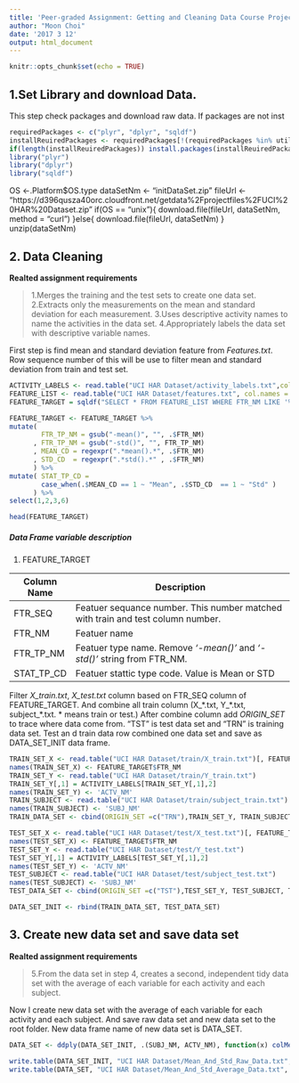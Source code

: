 ```yaml
---
title: 'Peer-graded Assignment: Getting and Cleaning Data Course Project Week4'
author: "Moon Choi"
date: '2017 3 12'
output: html_document
---
```


```r
knitr::opts_chunk$set(echo = TRUE)
```

## 1.Set Library and download Data.

This step check packages and download raw data.
If packages are not inst
```r
requiredPackages <- c("plyr", "dplyr", "sqldf")
installReuiredPackages <- requiredPackages[!(requiredPackages %in% utils::installed.packages()[,"Package"])]
if(length(installReuiredPackages)) install.packages(installReuiredPackages, repos = "http://cran.us.r-project.org")
library("plyr")
library("dplyr")
library("sqldf")

```


OS <-.Platform$OS.type
dataSetNm <- "initDataSet.zip"
fileUrl <- "https://d396qusza40orc.cloudfront.net/getdata%2Fprojectfiles%2FUCI%20HAR%20Dataset.zip"
if(OS == "unix"){
  download.file(fileUrl, dataSetNm, method = "curl")
}else{
  download.file(fileUrl, dataSetNm)
}
unzip(dataSetNm)

## 2. Data Cleaning
**Realted assignment requirements**

>1.Merges the training and the test sets to create one data set.
>2.Extracts only the measurements on the mean and standard deviation for each measurement.
>3.Uses descriptive activity names to name the activities in the data set.
>4.Appropriately labels the data set with descriptive variable names. 

First step is find mean and standard deviation feature from *Features.txt*. Row sequence number of this will be use to filter mean and standard deviation from train and test set.

```r
ACTIVITY_LABELS <- read.table("UCI HAR Dataset/activity_labels.txt",col.names = c("ACTV_CD","ACTV_NM"), stringsAsFactors = FALSE)
FEATURE_LIST <- read.table("UCI HAR Dataset/features.txt", col.names = c("FTR_SEQ","FTR_NM"), stringsAsFactors = FALSE)
FEATURE_TARGET = sqldf("SELECT * FROM FEATURE_LIST WHERE FTR_NM LIKE '%mean()%' or FTR_NM LIKE '%std()%' ")

FEATURE_TARGET <- FEATURE_TARGET %>% 
mutate( 
        FTR_TP_NM = gsub("-mean()", "", .$FTR_NM)
      , FTR_TP_NM = gsub("-std()", "", FTR_TP_NM)
      , MEAN_CD = regexpr(".*mean().*", .$FTR_NM)
      , STD_CD  = regexpr(".*std().*" , .$FTR_NM)
      ) %>% 
mutate( STAT_TP_CD =
        case_when(.$MEAN_CD == 1 ~ "Mean", .$STD_CD  == 1 ~ "Std" )
      ) %>%
select(1,2,3,6)

head(FEATURE_TARGET)
```

##### Data Frame variable description

1. FEATURE_TARGET

Column Name | Description 
----------|---------------------------------------------------------
FTR_SEQ | Featuer sequance number. This number matched with train and test column number.
FTR_NM | Featuer name
FTR_TP_NM | Featuer type name. Remove *'-mean()'* and *'-std()'* string from FTR_NM.
STAT_TP_CD | Featuer stattic type code. Value is Mean or STD


Filter *X_train.txt*, *X_test.txt* column based on FTR_SEQ column of FEATURE_TARGET.
And combine all train column (X_$*$.txt, Y_$*$.txt, subject_$*$.txt. $*$ means train or test.)
After combine column add *ORIGIN_SET* to trace where data come from. "TST" is test data set and "TRN" is training data set.
Test an d train data row combined one data set and save as DATA_SET_INIT data frame.
```r
TRAIN_SET_X <- read.table("UCI HAR Dataset/train/X_train.txt")[, FEATURE_TARGET$FTR_SEQ]
names(TRAIN_SET_X) <- FEATURE_TARGET$FTR_NM
TRAIN_SET_Y <- read.table("UCI HAR Dataset/train/Y_train.txt")
TRAIN_SET_Y[,1] = ACTIVITY_LABELS[TRAIN_SET_Y[,1],2]
names(TRAIN_SET_Y) <- 'ACTV_NM'
TRAIN_SUBJECT <- read.table("UCI HAR Dataset/train/subject_train.txt")
names(TRAIN_SUBJECT) <- 'SUBJ_NM'
TRAIN_DATA_SET <- cbind(ORIGIN_SET =c("TRN"),TRAIN_SET_Y, TRAIN_SUBJECT, TRAIN_SET_X)

TEST_SET_X <- read.table("UCI HAR Dataset/test/X_test.txt")[, FEATURE_TARGET$FTR_SEQ]
names(TEST_SET_X) <- FEATURE_TARGET$FTR_NM
TEST_SET_Y <- read.table("UCI HAR Dataset/test/Y_test.txt")
TEST_SET_Y[,1] = ACTIVITY_LABELS[TEST_SET_Y[,1],2]
names(TEST_SET_Y) <- 'ACTV_NM'
TEST_SUBJECT <- read.table("UCI HAR Dataset/test/subject_test.txt")
names(TEST_SUBJECT) <- 'SUBJ_NM'
TEST_DATA_SET <- cbind(ORIGIN_SET =c("TST"),TEST_SET_Y, TEST_SUBJECT, TEST_SET_X)

DATA_SET_INIT <- rbind(TRAIN_DATA_SET, TEST_DATA_SET)
```

## 3. Create new data set and save data set 

**Realted assignment requirements**

>5.From the data set in step 4, creates a second, independent tidy data set with the average of each variable for each activity and each subject.

Now I create new data set with the average of each variable for each activity and each subject.
And save raw data set and new data set to the root folder.
New data frame name of new data set is DATA_SET.
```r
DATA_SET <- ddply(DATA_SET_INIT, .(SUBJ_NM, ACTV_NM), function(x) colMeans(x[, 4:69]))

write.table(DATA_SET_INIT, "UCI HAR Dataset/Mean_And_Std_Raw_Data.txt", row.name=FALSE)
write.table(DATA_SET, "UCI HAR Dataset/Mean_And_Std_Average_Data.txt", row.name=FALSE)
```
